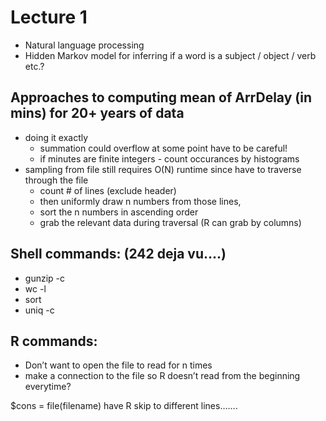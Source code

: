 Lecture 1
=========
* Natural language processing 
* Hidden Markov model for inferring if a word is a subject / object / verb
etc.?

Approaches to computing mean of ArrDelay (in mins) for 20+ years of data 
----
* doing it exactly 
    * summation could overflow at some point have to be
careful! 
    * if minutes are finite integers - count occurances by histograms 

* sampling from file still requires O(N) runtime since have to traverse
 through the file 
    * count # of lines (exclude header)
    * then uniformly draw n numbers from those lines, 
    * sort the n numbers in ascending order 
    * grab the relevant data during traversal (R can grab by columns) 

Shell commands: (242 deja vu....)
----
* gunzip -c
* wc -l  
* sort
* uniq -c 

R commands:
----
* Don't want to open the file to read for n times 
* make a connection to the file so R doesn't read from the beginning everytime?

$cons = file(filename)
have R skip to different lines....... 
